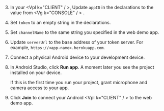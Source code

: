 <PlatformWrapper platform="android">
        
3.  In your  <Vpl k="CLIENT" / >, Update `appID` in the declarations to the value from  <Vg k="CONSOLE" / > .

4.  Set `token` to an empty string in the declarations.

5.  Set `channelName` to the same string you specified in the web demo app.

6.  Update `serverUrl` to the base address of your token server. For example, `https://<app-name>.herokuapp.com`.

7.  Connect a physical Android device to your development device.

8.  In Android Studio, click **Run app**. A moment later you see the project installed on your device.

    If this is the first time you run your project, grant microphone and camera access to your app.

9.  Click **Join** to connect your Android  <Vpl k="CLIENT" / > to the web demo app.
</PlatformWrapper>
